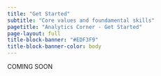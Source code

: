 ```yaml
---
title: "Get Started"
subtitle: "Core values and foundamental skills"
pagetitle: "Analytics Corner - Get Started"
page-layout: full
title-block-banner: "#EDF3F9"
title-block-banner-color: body
---
```


:::{.callout-note}
COMING SOON
:::